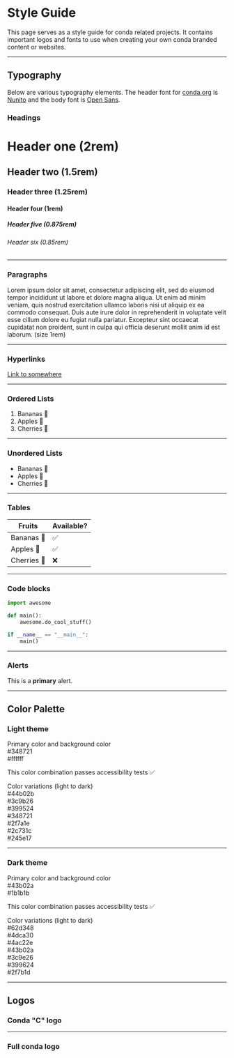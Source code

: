 

# Style Guide

This page serves as a style guide for conda related projects.
It contains important logos and fonts to use when creating your own conda
branded content or websites.

---

## Typography

Below are various typography elements. The header font for [conda.org](https://conda.org) is
[Nunito](https://fonts.google.com/specimen/Nunito) and the body font is
[Open Sans](https://fonts.google.com/specimen/Open+Sans).


### Headings

<h1>Header one (2rem)</h1>

<h2>Header two (1.5rem)</h2>

<h3>Header three (1.25rem)</h3>

<h4>Header four (1rem)</h4>

<h5>Header five (0.875rem)</h5>

<h6>Header six (0.85rem)</h6>

---

### Paragraphs

Lorem ipsum dolor sit amet, consectetur adipiscing elit, sed do eiusmod tempor incididunt ut labore et dolore magna aliqua. Ut enim ad minim veniam, quis nostrud exercitation ullamco laboris nisi ut aliquip ex ea commodo consequat. Duis aute irure dolor in reprehenderit in voluptate velit esse cillum dolore eu fugiat nulla pariatur. Excepteur sint occaecat cupidatat non proident, sunt in culpa qui officia deserunt mollit anim id est laborum.
(size 1rem)

---

### Hyperlinks

<a href="#">Link to somewhere</a>

---

### Ordered Lists

1. Bananas 🍌
2. Apples 🍏
3. Cherries 🍒

---

### Unordered Lists

- Bananas 🍌
- Apples 🍏
- Cherries 🍒

---

### Tables

<table>
    <thead>
        <tr>
            <th>Fruits</th>
            <th>Available?</th>
        </tr>
    </thead>
    <tbody>
        <tr>
            <td>Bananas 🍌</td>
            <td>✅</td>
        </tr>
        <tr>
            <td>Apples 🍏</td>
            <td>✅</td>
        </tr>
        <tr>
            <td>Cherries 🍒</td>
            <td>❌</td>
        </tr>
    </tbody>
</table>

---

### Code blocks

```python
import awesome

def main():
    awesome.do_cool_stuff()

if __name__ == "__main__":
    main()
```

---

### Alerts

<div className="alert alert--primary" role="alert">
  This is a <strong>primary</strong> alert.
</div>

---

## Color Palette

### Light theme

<div className="color-palette-light-theme-container margin-bottom--lg">
    <div className="row margin-bottom--md">
        <div className="col col--3">
            <span className="text--bold">Primary color and background color</span>
        </div>
        <div className="col">
            <div className="color-container">
                <div className="color" style={{"backgroundColor": "var(--ifm-color-primary)"}}></div>
                <div className="color-text">#348721</div>
            </div>
            <div className="color-container">
                <div className="color" style={{"backgroundColor": "#FFFFFF", "border": "var(--ifm-color-gray-400) solid 1px"}}></div>
                <div className="color-text">#ffffff</div>
            </div>
        </div>
        <div className="col">
            <p>
                This color combination passes accessibility tests ✅
            </p>
        </div>
    </div>
    <div className="row">
        <div className="col col--3">
            <span className="text--bold">Color variations (light to dark)</span>
        </div>
        <div className="col">
            <div className="color-container">
                <div className="color" style={{"backgroundColor": "var(--ifm-color-primary-lightest)"}}></div>
                <div className="color-text">#44b02b</div>
            </div>
            <div className="color-container">
                <div className="color" style={{"backgroundColor": "var(--ifm-color-primary-lighter)"}}></div>
                <div className="color-text">#3c9b26</div>
            </div>
            <div className="color-container">
                <div className="color" style={{"backgroundColor": "var(--ifm-color-primary-light)"}}></div>
                <div className="color-text">#399524</div>
            </div>
            <div className="color-container">
                <div className="color" style={{"backgroundColor": "var(--ifm-color-primary)"}}></div>
                <div className="color-text">#348721</div>
            </div>
            <div className="color-container">
                <div className="color" style={{"backgroundColor": "var(--ifm-color-primary-dark)"}}></div>
                <div className="color-text">#2f7a1e</div>
            </div>
            <div className="color-container">
                <div className="color" style={{"backgroundColor": "var(--ifm-color-primary-darker)"}}></div>
                <div className="color-text">#2c731c</div>
            </div>
            <div className="color-container">
                <div className="color" style={{"backgroundColor": "var(--ifm-color-primary-darkest)"}}></div>
                <div className="color-text ">#245e17</div>
            </div>
        </div>
    </div>
</div>

---

### Dark theme

<div className="color-palette-dark-theme-container">
    <div className="row margin-bottom--md">
        <div className="col col--3">
            <span className="text--bold">Primary color and background color</span>
        </div>
        <div className="col">
            <div className="color-container">
                <div className="color" style={{"backgroundColor": "var(--ifm-color-primary)"}}></div>
                <div className="color-text">#43b02a</div>
            </div>
            <div className="color-container">
                <div className="color" style={{"backgroundColor": "#1b1b1b", "border": "var(--ifm-color-gray-400) solid 1px"}}></div>
                <div className="color-text">#1b1b1b</div>
            </div>
        </div>
        <div className="col">
            <p>
                This color combination passes accessibility tests ✅
            </p>
        </div>
    </div>
    <div className="row">
        <div className="col col--3">
            <span className="text--bold">Color variations (light to dark)</span>
        </div>
        <div className="col">
            <div className="color-container">
                <div className="color" style={{"backgroundColor": "var(--ifm-color-primary-lightest)"}}></div>
                <div className="color-text">#62d348</div>
            </div>
            <div className="color-container">
                <div className="color" style={{"backgroundColor": "var(--ifm-color-primary-lighter)"}}></div>
                <div className="color-text">#4dca30</div>
            </div>
            <div className="color-container">
                <div className="color" style={{"backgroundColor": "var(--ifm-color-primary-light)"}}></div>
                <div className="color-text">#4ac22e</div>
            </div>
            <div className="color-container">
                <div className="color" style={{"backgroundColor": "var(--ifm-color-primary)"}}></div>
                <div className="color-text">#43b02a</div>
            </div>
            <div className="color-container">
                <div className="color" style={{"backgroundColor": "var(--ifm-color-primary-dark)"}}></div>
                <div className="color-text">#3c9e26</div>
            </div>
            <div className="color-container">
                <div className="color" style={{"backgroundColor": "var(--ifm-color-primary-darker)"}}></div>
                <div className="color-text">#399624</div>
            </div>
            <div className="color-container">
                <div className="color" style={{"backgroundColor": "var(--ifm-color-primary-darkest)"}}></div>
                <div className="color-text">#2f7b1d</div>
            </div>
        </div>
    </div>
</div>

---

## Logos

<div className="col">
    <div className="row margin-bottom--xl">
        <div className="col--4">
            <h3>Conda "C" logo</h3>
        </div>
        <div className="col--offset-1 col--4">
            <CondaCSVG width="50%" />
        </div>
    </div>
</div>

---

<div className="col">
    <div className="row margin-bottom--xl">
        <div className="col--4">
            <h3>Full conda logo</h3>
        </div>
        <div className="col--offset-1 col--3">
            <CondaLogoSVG width='100%'/>
        </div>
    </div>
</div>
